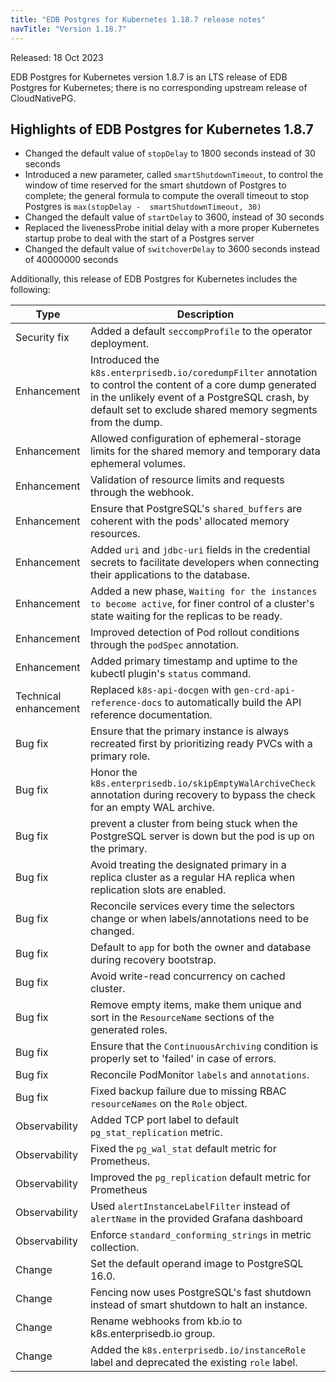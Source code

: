 ```yaml
---
title: "EDB Postgres for Kubernetes 1.18.7 release notes"
navTitle: "Version 1.18.7"
---
```


Released: 18 Oct 2023

EDB Postgres for Kubernetes version 1.8.7 is an LTS release of EDB Postgres for Kubernetes; there is no corresponding upstream release of CloudNativePG.

## Highlights of EDB Postgres for Kubernetes 1.8.7

- Changed the default value of `stopDelay` to 1800 seconds instead of 30 seconds
- Introduced a new parameter, called `smartShutdownTimeout`, to control the
  window of time reserved for the smart shutdown of Postgres to complete; the
  general formula to compute the overall timeout to stop Postgres is
  `max(stopDelay -  smartShutdownTimeout, 30)` 
- Changed the default value of `startDelay` to 3600, instead of 30 seconds
- Replaced the livenessProbe initial delay with a more proper Kubernetes
  startup probe to deal with the start of a Postgres server
- Changed the default value of `switchoverDelay` to 3600 seconds instead of
  40000000 seconds 

Additionally, this release of EDB Postgres for Kubernetes includes the following:

|     Type     |                                                          Description                                                           |
| ------------ | ------------------------------------------------------------------------------------------------------------------------------ |
| Security fix | Added a default `seccompProfile` to the operator deployment.                                              |                                                                                                                              |
| Enhancement  | Introduced the `k8s.enterprisedb.io/coredumpFilter` annotation to control the content of a core dump generated in the unlikely event of a PostgreSQL crash, by default set to exclude shared memory segments from the dump.                          |
| Enhancement  | Allowed configuration of ephemeral-storage limits for the shared memory and temporary data ephemeral volumes.                                                                                 |
| Enhancement  | Validation of resource limits and requests through the webhook.      |
| Enhancement  | Ensure that PostgreSQL's `shared_buffers` are coherent with the pods' allocated memory resources.   |
| Enhancement  | Added `uri` and `jdbc-uri` fields in the credential secrets to facilitate developers when connecting their applications to the database.  |
| Enhancement  | Added a new phase, `Waiting for the instances to become active`, for finer control of a cluster's state waiting for the replicas to be ready.  |
| Enhancement  | Improved detection of Pod rollout conditions through the `podSpec` annotation.  |
| Enhancement  | Added primary timestamp and uptime to the kubectl plugin's `status` command.  |
| Technical enhancement  | Replaced `k8s-api-docgen` with `gen-crd-api-reference-docs` to automatically build the API reference documentation. |
| Bug fix      | Ensure that the primary instance is always recreated first by prioritizing ready PVCs with a primary role.                                                     |
| Bug fix      | Honor the `k8s.enterprisedb.io/skipEmptyWalArchiveCheck` annotation during recovery to bypass the check for an empty WAL archive.  |
| Bug fix      | prevent a cluster from being stuck when the PostgreSQL server is down but the pod is up on the primary.                                   |
| Bug fix      | Avoid treating the designated primary in a replica cluster as a regular HA replica when replication slots are enabled.  |
| Bug fix | Reconcile services every time the selectors change or when labels/annotations need to be changed.                                                                |
| Bug fix | Default to `app` for both the owner and database during recovery bootstrap. |
| Bug fix | Avoid write-read concurrency on cached cluster. |
| Bug fix | Remove empty items, make them unique and sort in the `ResourceName` sections of the generated roles. |
| Bug fix | Ensure that the `ContinuousArchiving` condition is properly set to 'failed' in case of errors. |
| Bug fix | Reconcile PodMonitor `labels` and `annotations`. |
| Bug fix | Fixed backup failure due to missing RBAC `resourceNames` on the `Role` object. |
| Observability | Added TCP port label to default `pg_stat_replication` metric. |
| Observability | Fixed the `pg_wal_stat` default metric for Prometheus. |
| Observability | Improved the `pg_replication` default metric for Prometheus |
| Observability | Used `alertInstanceLabelFilter` instead of `alertName` in the provided Grafana dashboard |
| Observability | Enforce `standard_conforming_strings` in metric collection. | 
| Change | Set the default operand image to PostgreSQL 16.0. |
| Change | Fencing now uses PostgreSQL's fast shutdown instead of smart shutdown to halt an instance. | 
| Change | Rename webhooks from kb.io to k8s.enterprisedb.io group. |
| Change | Added the `k8s.enterprisedb.io/instanceRole` label and deprecated the existing `role` label. |

